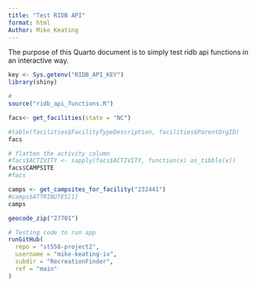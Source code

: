 ```yaml
---
title: "Test RIDB API"
format: html
Author: Mike Keating
---
```


The purpose of this Quarto document is to simply test ridb api functions in an interactive way.

```r
key <- Sys.getenv("RIDB_API_KEY")
library(shiny)


```

```r
# 
source("ridb_api_functions.R")

facs<- get_facilities(state = "NC")
```

```r

#table(facilities$FacilityTypeDescription, facilities$ParentOrgID)
facs

# flatten the activity column
#facs$ACTIVITY <- sapply(facs$ACTIVITY, function(x) as_tibble(x))
facs$CAMPSITE
#facs
```

```r
camps <- get_campsites_for_facility("232441")
#camps$ATTRIBUTES[1]
camps
```

```r
geocode_zip("27701")
```

```r

# Testing code to run app
runGitHub(
  repo = "st558-project2",        
  username = "mike-keating-iv",
  subdir = "RecreationFinder",
  ref = "main"              
)
```
